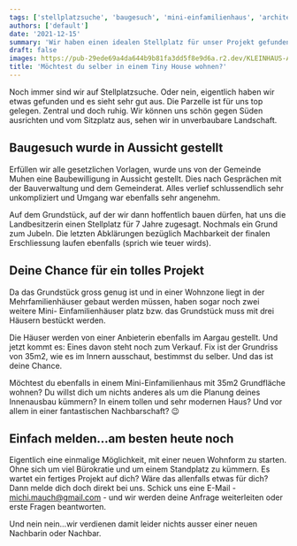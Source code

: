 ```yaml
---
tags: ['stellplatzsuche', 'baugesuch', 'mini-einfamilienhaus', 'architektur', 'wohnprojekt']
authors: ['default']
date: '2021-12-15'
summary: 'Wir haben einen idealen Stellplatz für unser Projekt gefunden und eine Baubewilligung steht in Aussicht. Zusätzlich sind noch zwei weitere Mini-Einfamilienhäuser geplant, von denen eines zum Verkauf steht.'
draft: false
images: https://pub-29ede69a4da644b9b81fa3dd5f8e9d6a.r2.dev/KLEINHAUS-ARCHITEKTUR.CH_116.webp
title: 'Möchtest du selber in einem Tiny House wohnen?'
---
```


Noch immer sind wir auf Stellplatzsuche. Oder nein, eigentlich haben wir etwas
gefunden und es sieht sehr gut aus. Die Parzelle ist für uns top gelegen.
Zentral und doch ruhig. Wir können uns schön gegen Süden ausrichten und vom
Sitzplatz aus, sehen wir in unverbaubare Landschaft.

## Baugesuch wurde in Aussicht gestellt

Erfüllen wir alle gesetzlichen Vorlagen, wurde uns von der Gemeinde Muhen eine
Baubewilligung in Aussicht gestellt. Dies nach Gesprächen mit der
Bauverwaltung und dem Gemeinderat. Alles verlief schlussendlich sehr
unkompliziert und Umgang war ebenfalls sehr angenehm.

Auf dem Grundstück, auf der wir dann hoffentlich bauen dürfen, hat uns die
Landbesitzerin einen Stellplatz für 7 Jahre zugesagt. Nochmals ein Grund zum
Jubeln. Die letzten Abklärungen bezüglich Machbarkeit der finalen
Erschliessung laufen ebenfalls (sprich wie teuer wirds).

## Deine Chance für ein tolles Projekt

Da das Grundstück gross genug ist und in einer Wohnzone liegt in der
Mehrfamilienhäuser gebaut werden müssen, haben sogar noch zwei weitere Mini-
Einfamilienhäuser platz bzw. das Grundstück muss mit drei Häusern bestückt
werden.

Die Häuser werden von einer Anbieterin ebenfalls im Aargau gestellt. Und jetzt
kommt es: Eines davon steht noch zum Verkauf. Fix ist der Grundriss von 35m2,
wie es im Innern ausschaut, bestimmst du selber. Und das ist deine Chance.

Möchtest du ebenfalls in einem Mini-Einfamilienhaus mit 35m2 Grundfläche
wohnen? Du willst dich um nichts anderes als um die Planung deines Innenausbau
kümmern? In einem tollen und sehr modernen Haus? Und vor allem in einer
fantastischen Nachbarschaft? 😉

## Einfach melden…am besten heute noch

Eigentlich eine einmalige Möglichkeit, mit einer neuen Wohnform zu starten.
Ohne sich um viel Bürokratie und um einem Standplatz zu kümmern. Es wartet ein
fertiges Projekt auf dich? Wäre das allenfalls etwas für dich? Dann melde dich
doch direkt bei uns. Schick uns eine E-Mail -
[michi.mauch@gmail.com](mailto:michi.mauch@gmail.com) - und wir werden deine
Anfrage weiterleiten oder erste Fragen beantworten.

Und nein nein…wir verdienen damit leider nichts ausser einer neuen Nachbarin
oder Nachbar.
